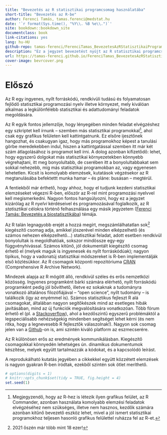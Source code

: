 ```yaml
--- 
title: "Bevezetés az R statisztikai programcsomag használatába"
short-title: "Bevezetés az R-be"
author: Ferenci Tamás, tamas.ferenci@medstat.hu
date: '`r format(Sys.time(), "%Y\\. %B %e\\.")`'
site: bookdown::bookdown_site
documentclass: book
link-citations: yes
lang: hu-HU
github-repo: tamas-ferenci/FerenciTamas_BevezetesAzRStatisztikaiProgramcsomagHasznalataba
description: "Ez a jegyzet bevezetést nyújt az R statisztikai programcsomag használatába."
url: https://tamas-ferenci.github.io/FerenciTamas_BevezetesAzRStatisztikaiProgramcsomagHasznalataba/
cover-image: bevrcover.png
---
```


# Előszó

Az R egy ingyenes, nyílt forráskódú, rendkívüli tudású és folyamatosan fejlődő statisztikai programozási nyelv illetve környezet, mely kiválóan alkalmas a legkülönfélébb statisztikai és adattudományi feladatok megoldására.

Az R egyik fontos jellemzője, hogy lényegében minden feladat elvégzéshez egy szkriptet kell írnunk -- szemben más statisztikai programokkal^[Megjegyzendő, hogy az R-hez is létezik ilyen grafikus felület, az R Commander, azonban használata komolyabb elemzési feladatok elvégzéséhez nem szükséges, illetve nem hasznos, kezdők számára azonban kitűnő bevezető eszköz lehet, mivel a jól ismert statisztikai programokhoz teljesen hasonló grafikus felülettel ruházza fel az R-et.], ahol csak egy grafikus felületen kell kattintgatnunk. Ez elsőre ijesztőnek hangozhat, és csakugyan igaz, hogy más programokhoz képest a tanulási görbe meredekebben indul, hiszen a kattintgatással szemben itt már két szám átlagolásához is programot kell írni. A dolog azonban kifizetődő: lehet, hogy egyszerű dolgokat más statisztikai környezetekben könnyebb végrehajtani, itt meg bonyolultabb, de cserében itt a bonyolultabbakat sem sokkal nehezebb, míg más statisztikai programokban az, vagy egyenesen lehetetlen. Kicsit is komolyabb elemzések, kutatások végzésekor az R megtanulásába befektettt munka hamar -- és pláne: busásan -- megtérül.

A fentiekből már érthető, hogy ahhoz, hogy el tudjunk kezdeni statisztikai elemzéseket végezni R-ben, először az R-rel mint programozási nyelvvel kell megismerkedni. Nagyon fontos hangsúlyozni, hogy ez a jegyzet kizárólag az R *nyelvi* kérdéseivel és programozásával foglalkozik, az R *statisztikai* célokra történő felhasználása egy másik jegyzetem ([Ferenci Tamás: Bevezetés a biostatisztikába](https://tamas-ferenci.github.io/FerenciTamas_BevezetesABiostatisztikaba/)) témája.

Az R talán legnagyobb erejét a hozzá megírt, megszámlálhatatlan sok^[2021 őszén már több mint 18 ezer!] kiegészítő csomag adja, amikkel jószerével minden elképzelhető (és számos nehezen elképzelhető...) statisztikai feladat, adott esetben rendkívül bonyolultak is megoldhatóak, sokszor mindössze egy-egy függvényhívással. Számos kitűnő, jól dokumentált kiegészítő csomag érhető el (melyek maguk is ingyenesek és nyílt forráskódúak); nagyon tipikus, hogy a vadonatúj statisztikai módszereket is R-ben implementálják első közlésükkor. Az R csomagok központi repozitóriuma [CRAN](https://cran.r-project.org/) (Comprehensive R Archive Network).

Mindezek alapja az R mögött álló, rendkívül széles és erős nemzetközi közösség. Ingyenes programként bárki számára elérhető, nyílt forráskódú programként pedig jól bővíthető, illetve ez sokaknak a tudományra vonatkozó általános filozófiájával -- "open science", nyílt tudomány -- is találkozik (így az enyémmel is). Számos statisztikus fejleszt R alá csomagokat, általában nagyon segítőkészek mind az esetleges hibák javításában, mind az új funkciók megvalósítására vonatkozóan. Több fórum érhető el (pl. a [Stackoverflow](https://stackoverflow.com/)), ahol a kezdőszintű egyszerű problémáktól a legspeciálisabb nehézségekig mindenben segítséget lehet kérni (és nem ritka, hogy a legnevesebb R fejlesztők válaszolnak!). Nagyon sok csomag jelen van a [Github](https://github.com/)-on is, ami szintén kiváló platform az eszmecserére.

Az R különösen erős az eredmények kommunikálásban. Kiegészítő csomagokkal könnyedén lehetséges ún. dinamikus dokumentumok készítése, melyek együtt tartalmazzák a kódokat, és a kapcsolódó leírást.



A reprodukálható kutatás jegyében a cikkekkel együtt közzétett elemzések is nagyon gyakran R-ben íródtak, ezekből szintén sok ötlet meríthető.


```r
# options(digits = 1)
# knitr::opts_chunk$set(tidy = TRUE, fig.height = 4)
set.seed(1)
```
